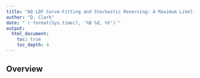 ```yaml
---
title: "A8 LDF Curve-Fitting and Stochastic Reserving: A Maximum Likelihood Approach"
author: "D. Clark"
date: "`r format(Sys.time(), '%B %d, %Y')`"
output: 
  html_document:
    toc: true
    toc_depth: 4
---
```


## Overview

